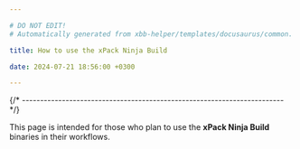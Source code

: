 ```yaml
---

# DO NOT EDIT!
# Automatically generated from xbb-helper/templates/docusaurus/common.

title: How to use the xPack Ninja Build

date: 2024-07-21 18:56:00 +0300

---
```




{/* ------------------------------------------------------------------------ */}

This page is intended for those who plan
to use the **xPack Ninja Build** binaries in their workflows.

<Versioning/>

<LibrariesAndRpath/>

<More/>

<UseInTesting/>
